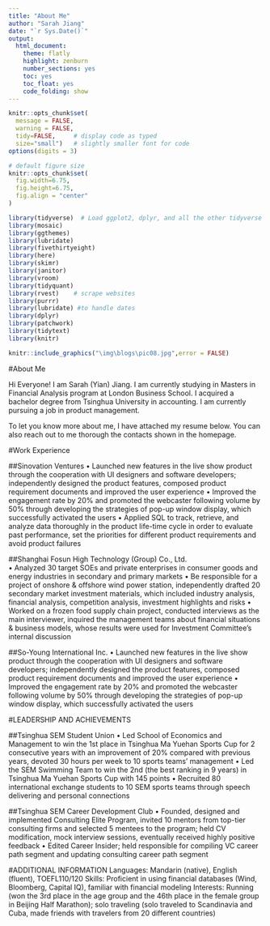 ```yaml
---
title: "About Me"
author: "Sarah Jiang"
date: "`r Sys.Date()`"
output:
  html_document:
    theme: flatly
    highlight: zenburn
    number_sections: yes
    toc: yes
    toc_float: yes
    code_folding: show
---
```


```r
knitr::opts_chunk$set(
  message = FALSE, 
  warning = FALSE, 
  tidy=FALSE,     # display code as typed
  size="small")   # slightly smaller font for code
options(digits = 3)

# default figure size
knitr::opts_chunk$set(
  fig.width=6.75, 
  fig.height=6.75,
  fig.align = "center"
)
```

```r

library(tidyverse)  # Load ggplot2, dplyr, and all the other tidyverse packages
library(mosaic)
library(ggthemes)
library(lubridate)
library(fivethirtyeight)
library(here)
library(skimr)
library(janitor)
library(vroom)
library(tidyquant)
library(rvest)    # scrape websites
library(purrr)  
library(lubridate) #to handle dates
library(dplyr)
library(patchwork)
library(tidytext)
library(knitr)

```


```r
knitr::include_graphics("\img\blogs\pic08.jpg",error = FALSE)

```


#About Me

Hi Everyone! I am Sarah (Yian) Jiang. I am currently studying in Masters in Financial Analysis program at London Business School. I acquired a bachelor degree from Tsinghua University in accounting. I am currently pursuing a job in product management.

To let you know more about me, I have attached my resume below. You can also reach out to me thorough the contacts shown in the homepage.


#Work Experience

##Sinovation Ventures
•	Launched new features in the live show product through the cooperation with UI designers and software developers; independently designed the product features, composed product requirement documents and improved the user experience
•	Improved the engagement rate by 20% and promoted the webcaster following volume by 50% through developing the strategies of pop-up window display, which successfully activated the users
•	Applied SQL to track, retrieve, and analyze data thoroughly in the product life-time cycle in order to evaluate past performance, set the priorities for different product requirements and avoid product failures


##Shanghai Fosun High Technology (Group) Co., Ltd.     
•	Analyzed 30 target SOEs and private enterprises in consumer goods and energy industries in secondary and primary markets
•	Be responsible for a project of onshore & offshore wind power station, independently drafted 20 secondary market investment materials, which included industry analysis, financial analysis, competition analysis, investment highlights and risks
•	Worked on a frozen food supply chain project, conducted interviews as the main interviewer, inquired the management teams about financial situations & business models, whose results were used for Investment Committee’s internal discussion

##So-Young International Inc.
•	Launched new features in the live show product through the cooperation with UI designers and software developers; independently designed the product features, composed product requirement documents and improved the user experience
•	Improved the engagement rate by 20% and promoted the webcaster following volume by 50% through developing the strategies of pop-up window display, which successfully activated the users


#LEADERSHIP AND ACHIEVEMENTS 

##Tsinghua SEM Student Union
•	Led School of Economics and Management to win the 1st place in Tsinghua Ma Yuehan Sports Cup for 2 consecutive years with an improvement of 20% compared with previous years, devoted 30 hours per week to 10 sports teams’ management
•	Led the SEM Swimming Team to win the 2nd (the best ranking in 9 years) in Tsinghua Ma Yuehan Sports Cup with 145 points
•	Recruited 80 international exchange students to 10 SEM sports teams through speech delivering and personal connections


##Tsinghua SEM Career Development Club
•	Founded, designed and implemented Consulting Elite Program, invited 10 mentors from top-tier consulting firms and selected 5 mentees to the program; held CV modification, mock interview sessions, eventually received highly positive feedback 
•	Edited Career Insider; held responsible for compiling VC career path segment and updating consulting career path segment 


#ADDITIONAL INFORMATION
Languages: Mandarin (native), English (fluent), TOEFL110/120
Skills: Proficient in using financial databases (Wind, Bloomberg, Capital IQ), familiar with financial modeling
Interests: Running (won the 3rd place in the age group and the 46th place in the female group in Beijing Half Marathon); solo traveling (solo traveled to Scandinavia and Cuba, made friends with travelers from 20 different countries)







